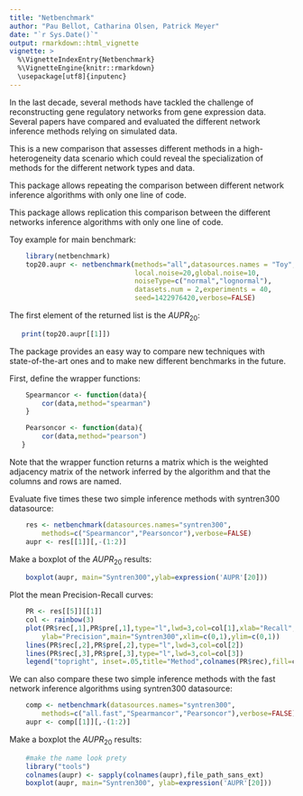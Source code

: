 ```yaml
---
title: "Netbenchmark"
author: "Pau Bellot, Catharina Olsen, Patrick Meyer"
date: "`r Sys.Date()`"
output: rmarkdown::html_vignette
vignette: >
  %\VignetteIndexEntry{Netbenchmark}
  %\VignetteEngine{knitr::rmarkdown}
  \usepackage[utf8]{inputenc}
---
```


In the last decade, several methods have tackled the challenge of 
reconstructing gene regulatory networks from gene expression data. 
Several papers have compared and evaluated the different network inference 
methods relying on simulated data.

This is a new comparison that assesses different methods in a 
high-heterogeneity data scenario which could reveal the specialization 
of methods for the different network types and data.

This package allows repeating the comparison between different network
inference algorithms with only one line of code.

This package allows replication this comparison between the different 
networks inference algorithms with only one line of code. 

Toy example for main benchmark:
```r
    library(netbenchmark)
    top20.aupr <- netbenchmark(methods="all",datasources.names = "Toy",
                               local.noise=20,global.noise=10,
                               noiseType=c("normal","lognormal"),
                               datasets.num = 2,experiments = 40,
                               seed=1422976420,verbose=FALSE)

```
The first element of the returned list is the $AUPR_{20}$:
```r
   print(top20.aupr[[1]])
```

The package provides an easy way to compare new techniques with  
state-of-the-art ones and to make new different benchmarks in the future.

First, define the wrapper functions:
```r
    Spearmancor <- function(data){
        cor(data,method="spearman")
    }

    Pearsoncor <- function(data){
        cor(data,method="pearson")
   }
```

Note that the wrapper function returns a matrix which is the weighted 
adjacency matrix of the network inferred by the algorithm and that the
columns and rows are named.

Evaluate five times these two simple inference methods with syntren300 
datasource:
```r
    res <- netbenchmark(datasources.names="syntren300",
        methods=c("Spearmancor","Pearsoncor"),verbose=FALSE)
    aupr <- res[[1]][,-(1:2)]
```
Make a boxplot of the $AUPR_{20}$ results:
```r
    boxplot(aupr, main="Syntren300",ylab=expression('AUPR'[20]))
```

Plot the mean Precision-Recall curves:
```r
    PR <- res[[5]][[1]]
    col <- rainbow(3)
    plot(PR$rec[,1],PR$pre[,1],type="l",lwd=3,col=col[1],xlab="Recall",
        ylab="Precision",main="Syntren300",xlim=c(0,1),ylim=c(0,1))
    lines(PR$rec[,2],PR$pre[,2],type="l",lwd=3,col=col[2])
    lines(PR$rec[,3],PR$pre[,3],type="l",lwd=3,col=col[3])
    legend("topright", inset=.05,title="Method",colnames(PR$rec),fill=col)
```

We can also compare these two simple inference methods with the fast network 
inference algorithms using syntren300 datasource:
```r
    comp <- netbenchmark(datasources.names="syntren300",
        methods=c("all.fast","Spearmancor","Pearsoncor"),verbose=FALSE)
    aupr <- comp[[1]][,-(1:2)]
```

Make a boxplot the $AUPR_{20}$ results:
```r
    #make the name look prety
    library("tools")
    colnames(aupr) <- sapply(colnames(aupr),file_path_sans_ext)
    boxplot(aupr, main="Syntren300", ylab=expression('AUPR'[20]))
```